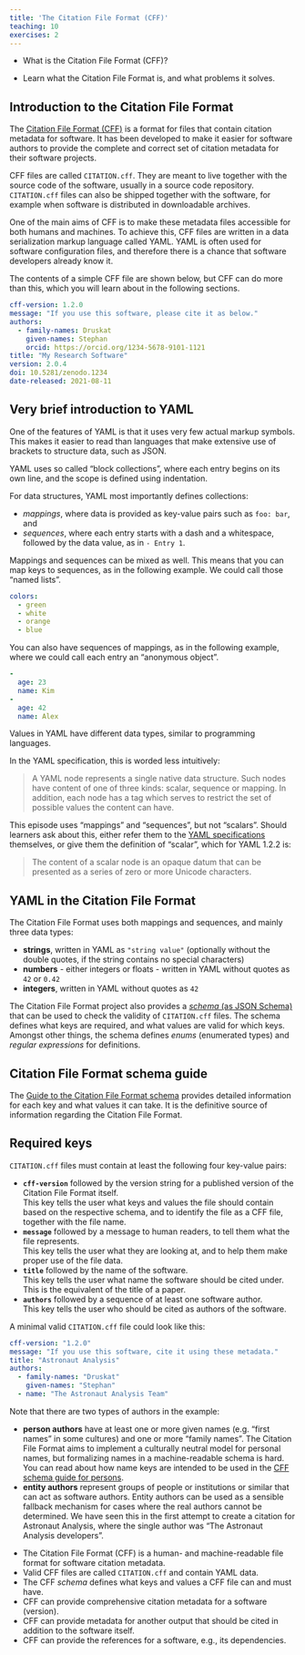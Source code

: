 ```yaml
---
title: 'The Citation File Format (CFF)'
teaching: 10
exercises: 2
---
```


:::::::::::::::::::::::::::::::::::::: questions 

- What is the Citation File Format (CFF)?

::::::::::::::::::::::::::::::::::::::::::::::::

::::::::::::::::::::::::::::::::::::: objectives

- Learn what the Citation File Format is, and what problems it solves.

::::::::::::::::::::::::::::::::::::::::::::::::

## Introduction to the Citation File Format


The [Citation File Format (CFF)](https://citation-file-format.github.io/) is a format for files that contain citation metadata for software.
It has been developed to make it easier for software authors to provide the complete and correct set of citation metadata for their software projects.

CFF files are called `CITATION.cff`.
They are meant to live together with the source code of the software, usually in a source code repository.
`CITATION.cff` files can also be shipped together with the software, for example when software is distributed in downloadable archives.

One of the main aims of CFF is to make these metadata files accessible for both humans and machines.
To achieve this, CFF files are written in a data serialization markup language called YAML.
YAML is often used for software configuration files, and therefore there is a chance that software developers already know it.

The contents of a simple CFF file are shown below, but CFF can do more than this, which you will learn about in the following sections.

```yaml
cff-version: 1.2.0
message: "If you use this software, please cite it as below."
authors:
  - family-names: Druskat
    given-names: Stephan
    orcid: https://orcid.org/1234-5678-9101-1121
title: "My Research Software"
version: 2.0.4
doi: 10.5281/zenodo.1234
date-released: 2021-08-11
```

## Very brief introduction to YAML

One of the features of YAML is that it uses very few actual markup symbols.
This makes it easier to read than languages that make extensive use of brackets to structure data, such as JSON.

YAML uses so called "block collections", where each entry begins on its own line, and the scope is defined using indentation.

For data structures, YAML most importantly defines collections:

- *mappings*, where data is provided as key-value pairs such as `foo: bar`, and
- *sequences*, where each entry starts with a dash and a whitespace, followed by the data value, as in `- Entry 1`.

Mappings and sequences can be mixed as well.
This means that you can map keys to sequences, as in the following example. We could call those "named lists".

```yaml
colors:
  - green
  - white
  - orange
  - blue
```

You can also have sequences of mappings, as in the following example, where we could call each entry an "anonymous object".

```yaml
-
  age: 23
  name: Kim
-
  age: 42
  name: Alex
```

Values in YAML have different data types, similar to programming languages.

:::::::::::::::::::::::::::::::::::::::::::::::::::::::::::::::::::: instructor

In the YAML specification, this is worded less intuitively:

> A YAML node represents a single native data structure. Such nodes have content of one of three kinds: scalar, sequence or mapping. 
> In addition, each node has a tag which serves to restrict the set of possible values the content can have.

This episode uses "mappings" and "sequences", but not "scalars".
Should learners ask about this, either refer them to the [YAML specifications](https://yaml.org/spec/) themselves,
or give them the definition of "scalar", which for YAML 1.2.2 is:

> The content of a scalar node is an opaque datum that can be presented as a series of zero or more Unicode characters.

:::::::::::::::::::::::::::::::::::::::::::::::::::::::::::::::::::::::::

## YAML in the Citation File Format

The Citation File Format uses both mappings and sequences, and mainly three data types:

- **strings**, written in YAML as `"string value"` (optionally without the double quotes, if the string contains no special characters)
- **numbers** - either integers or floats - written in YAML without quotes as `42` or `0.42`
- **integers**, written in YAML without quotes as `42`

The Citation File Format project also provides a 
[*schema* (as JSON Schema)](https://github.com/citation-file-format/citation-file-format/blob/main/schema.json) 
that can be used to check the validity of `CITATION.cff` files.
The schema defines what keys are required, and what values are valid for which keys.
Amongst other things, the schema defines *enums* (enumerated types) and *regular expressions* for definitions.

::::::::::::::::::::::: callout

## Citation File Format schema guide

The [Guide to the Citation File Format schema](https://github.com/citation-file-format/citation-file-format/blob/main/schema-guide.md)
provides detailed information for each key and what values it can take.
It is the definitive source of information regarding the Citation File Format.

::::::::::::::::::::::::::::::::

## Required keys

`CITATION.cff` files must contain at least the following four key-value pairs:

- **`cff-version`** followed by the version string for a published version of the Citation File Format itself.  
This key tells the user what keys and values the file should contain based on the respective schema, and to identify the file as a CFF file, together with the file name.
- **`message`** followed by a message to human readers, to tell them what the file represents.  
This key tells the user what they are looking at, and to help them make proper use of the file data.
- **`title`** followed by the name of the software.  
This key tells the user what name the software should be cited under. This is the equivalent of the title of a paper.
- **`authors`** followed by a sequence of at least one software author.  
This key tells the user who should be cited as authors of the software.

A minimal valid `CITATION.cff` file could look like this:

```yaml
cff-version: "1.2.0"
message: "If you use this software, cite it using these metadata."
title: "Astronaut Analysis"
authors:
  - family-names: "Druskat"
    given-names: "Stephan"
  - name: "The Astronaut Analysis Team"
```

Note that there are two types of authors in the example: 

- **person authors** have at least one or more given names (e.g. "first names" in some cultures) and one or more "family names".
The Citation File Format aims to implement a culturally neutral model for personal names, 
but formalizing names in a machine-readable schema is hard.
You can read about how name keys are intended to be used in the [CFF schema guide for persons](https://github.com/citation-file-format/citation-file-format/blob/main/schema-guide.md#definitionsperson).
- **entity authors** represent groups of people or institutions or similar that can act as software authors.
Entity authors can be used as a sensible fallback mechanism for cases where the real authors cannot be determined.
We have seen this in the first attempt to create a citation for Astronaut Analysis, where the single author was "The Astronaut Analysis developers".

::::::::::::::::::::::::::::::::::::: keypoints 

- The Citation File Format (CFF) is a human- and machine-readable file format for software citation metadata.
- Valid CFF files are called `CITATION.cff` and contain YAML data.
- The CFF *schema* defines what keys and values a CFF file can and must have.
- CFF can provide comprehensive citation metadata for a software (version).
- CFF can provide metadata for another output that should be cited in addition to the software itself.
- CFF can provide the references for a software, e.g., its dependencies.

::::::::::::::::::::::::::::::::::::::::::::::::


